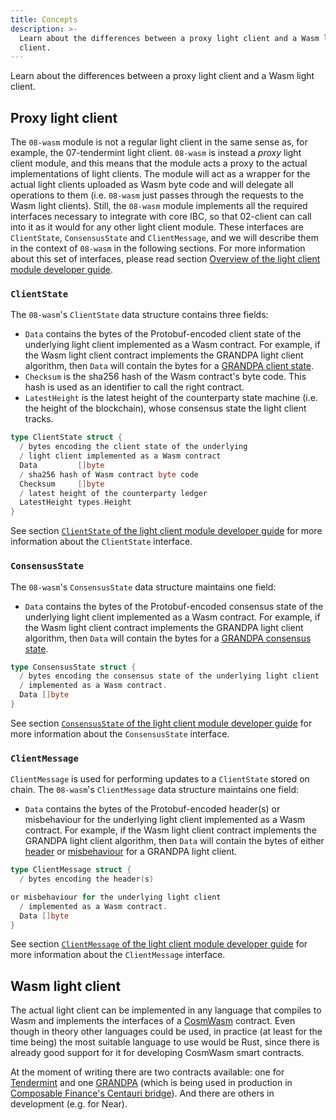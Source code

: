 ```yaml
---
title: Concepts
description: >-
  Learn about the differences between a proxy light client and a Wasm light
  client.
---
```


Learn about the differences between a proxy light client and a Wasm light client.

## Proxy light client

The `08-wasm` module is not a regular light client in the same sense as, for example, the 07-tendermint light client. `08-wasm` is instead a _proxy_ light client module, and this means that the module acts a proxy to the actual implementations of light clients. The module will act as a wrapper for the actual light clients uploaded as Wasm byte code and will delegate all operations to them (i.e. `08-wasm` just passes through the requests to the Wasm light clients). Still, the `08-wasm` module implements all the required interfaces necessary to integrate with core IBC, so that 02-client can call into it as it would for any other light client module. These interfaces are `ClientState`, `ConsensusState` and `ClientMessage`, and we will describe them in the context of `08-wasm` in the following sections. For more information about this set of interfaces, please read section [Overview of the light client module developer guide](/ibc/v8.5.x/light-clients/developer-guide/overview#overview).

### `ClientState`

The `08-wasm`'s `ClientState` data structure contains three fields:

- `Data` contains the bytes of the Protobuf-encoded client state of the underlying light client implemented as a Wasm contract. For example, if the Wasm light client contract implements the GRANDPA light client algorithm, then `Data` will contain the bytes for a [GRANDPA client state](https://github.com/ComposableFi/composable-ibc/blob/02ce69e2843e7986febdcf795f69a757ce569272/light-clients/ics10-grandpa/src/proto/grandpa.proto#L35-L60).
- `Checksum` is the sha256 hash of the Wasm contract's byte code. This hash is used as an identifier to call the right contract.
- `LatestHeight` is the latest height of the counterparty state machine (i.e. the height of the blockchain), whose consensus state the light client tracks.

```go
type ClientState struct {
  / bytes encoding the client state of the underlying
  / light client implemented as a Wasm contract
  Data         []byte
  / sha256 hash of Wasm contract byte code
  Checksum     []byte
  / latest height of the counterparty ledger
  LatestHeight types.Height
}
```

See section [`ClientState` of the light client module developer guide](/ibc/v8.5.x/light-clients/developer-guide/overview#clientstate) for more information about the `ClientState` interface.

### `ConsensusState`

The `08-wasm`'s `ConsensusState` data structure maintains one field:

- `Data` contains the bytes of the Protobuf-encoded consensus state of the underlying light client implemented as a Wasm contract. For example, if the Wasm light client contract implements the GRANDPA light client algorithm, then `Data` will contain the bytes for a [GRANDPA consensus state](https://github.com/ComposableFi/composable-ibc/blob/02ce69e2843e7986febdcf795f69a757ce569272/light-clients/ics10-grandpa/src/proto/grandpa.proto#L87-L94).

```go
type ConsensusState struct {
  / bytes encoding the consensus state of the underlying light client
  / implemented as a Wasm contract.
  Data []byte
}
```

See section [`ConsensusState` of the light client module developer guide](/ibc/v8.5.x/light-clients/developer-guide/overview#consensusstate) for more information about the `ConsensusState` interface.

### `ClientMessage`

`ClientMessage` is used for performing updates to a `ClientState` stored on chain. The `08-wasm`'s `ClientMessage` data structure maintains one field:

- `Data` contains the bytes of the Protobuf-encoded header(s) or misbehaviour for the underlying light client implemented as a Wasm contract. For example, if the Wasm light client contract implements the GRANDPA light client algorithm, then `Data` will contain the bytes of either [header](https://github.com/ComposableFi/composable-ibc/blob/02ce69e2843e7986febdcf795f69a757ce569272/light-clients/ics10-grandpa/src/proto/grandpa.proto#L96-L104) or [misbehaviour](https://github.com/ComposableFi/composable-ibc/blob/02ce69e2843e7986febdcf795f69a757ce569272/light-clients/ics10-grandpa/src/proto/grandpa.proto#L106-L112) for a GRANDPA light client.

```go
type ClientMessage struct {
  / bytes encoding the header(s)

or misbehaviour for the underlying light client
  / implemented as a Wasm contract.
  Data []byte
}
```

See section [`ClientMessage` of the light client module developer guide](/ibc/v8.5.x/light-clients/developer-guide/overview#clientmessage) for more information about the `ClientMessage` interface.

## Wasm light client

The actual light client can be implemented in any language that compiles to Wasm and implements the interfaces of a [CosmWasm](https://docs.cosmwasm.com/docs/) contract. Even though in theory other languages could be used, in practice (at least for the time being) the most suitable language to use would be Rust, since there is already good support for it for developing CosmWasm smart contracts.

At the moment of writing there are two contracts available: one for [Tendermint](https://github.com/ComposableFi/composable-ibc/tree/master/light-clients/ics07-tendermint-cw) and one [GRANDPA](https://github.com/ComposableFi/composable-ibc/tree/master/light-clients/ics10-grandpa-cw) (which is being used in production in [Composable Finance's Centauri bridge](https://github.com/ComposableFi/composable-ibc)). And there are others in development (e.g. for Near).
